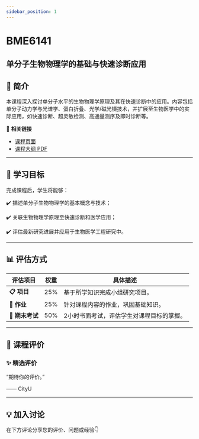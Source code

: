 ```yaml
---
sidebar_position: 1
---
```


# BME6141
## 单分子生物物理学的基础与快速诊断应用

## **📘 简介**
本课程深入探讨单分子水平的生物物理学原理及其在快速诊断中的应用。内容包括单分子动力学与光谱学、蛋白折叠、光学/磁光镊技术，并扩展至生物医学中的实际应用，如快速诊断、超灵敏检测、高通量测序及即时诊断等。

🔗 **相关链接**
- [课程页面](https://www.cityu.edu.hk/catalogue/pg/202425/course/BME6141.htm)
- [课程大纲 PDF](https://www.cityu.edu.hk/catalogue/pg/202425/course/BME6141.pdf)

---

## **🎯 学习目标**

完成课程后，学生将能够：

✔️ 描述单分子生物物理学的基本概念与技术；

✔️ 关联生物物理学原理至快速诊断和医学应用；

✔️ 评估最新研究进展并应用于生物医学工程研究中。

---

## **📊 评估方式**

| **评估项目**          | **权重** | **具体描述**                                                                                     |
|----------------------|---------|-----------------------------------------------------------------------------------------------|
| **📋 项目**           | 25%     | 基于所学知识完成小组研究项目。                                                                   |
| **📝 作业**           | 25%     | 针对课程内容的作业，巩固基础知识。                                                               |
| **📄 期末考试**        | 50%     | 2小时书面考试，评估学生对课程目标的掌握。                                                        |

---

## **💬 课程评价**

### ✨ **精选评价**
<div className={commentStyles.commentBox}>
    <p className={commentStyles.commentText}>
        “期待你的评价。”
    </p>
    <p className={commentStyles.commentAuthor}>—— CityU</p>
</div>

---

## **💡 加入讨论**

在下方评论分享您的评价、问题或经验👇
<Utterances />
